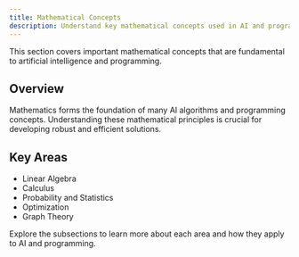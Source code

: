 ```yaml
---
title: Mathematical Concepts
description: Understand key mathematical concepts used in AI and programming.
---
```


This section covers important mathematical concepts that are fundamental to artificial intelligence and programming.

## Overview

Mathematics forms the foundation of many AI algorithms and programming concepts. Understanding these mathematical principles is crucial for developing robust and efficient solutions.

## Key Areas

- Linear Algebra
- Calculus
- Probability and Statistics
- Optimization
- Graph Theory

Explore the subsections to learn more about each area and how they apply to AI and programming.